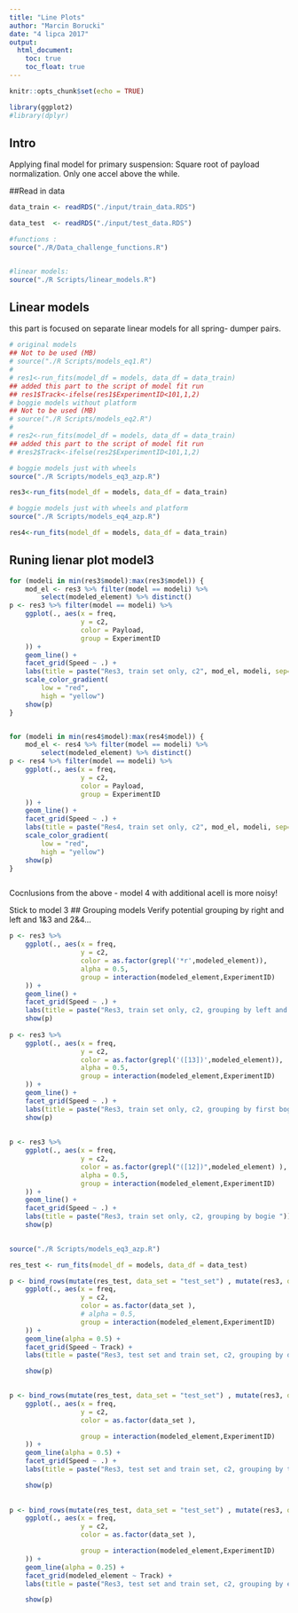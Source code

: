 ```yaml
---
title: "Line Plots"
author: "Marcin Borucki"
date: "4 lipca 2017"
output: 
  html_document:
    toc: true
    toc_float: true
---
```



```r
knitr::opts_chunk$set(echo = TRUE)

library(ggplot2)
#library(dplyr)

```

##  Intro

Applying final model for primary suspension: 
    Square root of payload normalization.
    Only one accel above the while.
    
    

##Read in data

```r

data_train <- readRDS("./input/train_data.RDS")

data_test  <- readRDS("./input/test_data.RDS")

#functions :
source("./R/Data_challenge_functions.R")


#linear models:
source("./R Scripts/linear_models.R")


```    

## Linear models  
  
this part is focused on separate linear models for all spring- dumper pairs.

```r

# original models
## Not to be used (MB)
# source("./R Scripts/models_eq1.R")
# 
# res1<-run_fits(model_df = models, data_df = data_train)
## added this part to the script of model fit run 
## res1$Track<-ifelse(res1$ExperimentID<101,1,2)
# boggie models without platform
## Not to be used (MB)
# source("./R Scripts/models_eq2.R")
# 
# res2<-run_fits(model_df = models, data_df = data_train)
## added this part to the script of model fit run
# #res2$Track<-ifelse(res2$ExperimentID<101,1,2)

# boggie models just with wheels
source("./R Scripts/models_eq3_azp.R")

res3<-run_fits(model_df = models, data_df = data_train)

# boggie models just with wheels and platform
source("./R Scripts/models_eq4_azp.R")

res4<-run_fits(model_df = models, data_df = data_train)


```


## Runing lienar plot model3

```r


for (modeli in min(res3$model):max(res3$model)) {
    mod_el <- res3 %>% filter(model == modeli) %>% 
        select(modeled_element) %>% distinct()
p <- res3 %>% filter(model == modeli) %>%
    ggplot(., aes(x = freq,
                  y = c2,
                  color = Payload,
                  group = ExperimentID
    )) +
    geom_line() +
    facet_grid(Speed ~ .) +
    labs(title = paste("Res3, train set only, c2", mod_el, modeli, sep=" ")) + 
    scale_color_gradient(
        low = "red",
        high = "yellow") 
    show(p)
}


for (modeli in min(res4$model):max(res4$model)) {
    mod_el <- res4 %>% filter(model == modeli) %>% 
        select(modeled_element) %>% distinct()
p <- res4 %>% filter(model == modeli) %>%
    ggplot(., aes(x = freq,
                  y = c2,
                  color = Payload,
                  group = ExperimentID
    )) +
    geom_line() +
    facet_grid(Speed ~ .) +
    labs(title = paste("Res4, train set only, c2", mod_el, modeli, sep=" ")) + 
    scale_color_gradient(
        low = "red",
        high = "yellow") 
    show(p)
}



```

Cocnlusions from the above - model 4 with additional acell is more noisy!

Stick to model 3 
## Grouping models
Verify potential grouping by right and left and 1&3 and 2&4...


```r

p <- res3 %>%
    ggplot(., aes(x = freq,
                  y = c2,
                  color = as.factor(grepl('*r',modeled_element)),
                  alpha = 0.5,
                  group = interaction(modeled_element,ExperimentID)
    )) +
    geom_line() +
    facet_grid(Speed ~ .) +
    labs(title = paste("Res3, train set only, c2, grouping by left and right")) 
    show(p)
    
p <- res3 %>%
    ggplot(., aes(x = freq,
                  y = c2,
                  color = as.factor(grepl('([13])',modeled_element)),
                  alpha = 0.5,
                  group = interaction(modeled_element,ExperimentID)
    )) +
    geom_line() +
    facet_grid(Speed ~ .) +
    labs(title = paste("Res3, train set only, c2, grouping by first bogie axis and latter")) 
    show(p)
    
    
p <- res3 %>% 
    ggplot(., aes(x = freq,
                  y = c2,
                  color = as.factor(grepl("([12])",modeled_element) ),
                  alpha = 0.5,
                  group = interaction(modeled_element,ExperimentID)
    )) +
    geom_line() +
    facet_grid(Speed ~ .) +
    labs(title = paste("Res3, train set only, c2, grouping by bogie ")) 
    show(p)
    
```

```r
source("./R Scripts/models_eq3_azp.R")

res_test <- run_fits(model_df = models, data_df = data_test)

```

```r


p <- bind_rows(mutate(res_test, data_set = "test_set") , mutate(res3, data_set = "train_set")) %>% filter(modeled_element == "azp_1r") %>%
    ggplot(., aes(x = freq,
                  y = c2,
                  color = as.factor(data_set ),
                  # alpha = 0.5,
                  group = interaction(modeled_element,ExperimentID)
    )) +
    geom_line(alpha = 0.5) +
    facet_grid(Speed ~ Track) +
    labs(title = paste("Res3, test set and train set, c2, grouping by data set "))

    show(p)

    
p <- bind_rows(mutate(res_test, data_set = "test_set") , mutate(res3, data_set = "train_set")) %>%
    ggplot(., aes(x = freq,
                  y = c2,
                  color = as.factor(data_set ),

                  group = interaction(modeled_element,ExperimentID)
    )) +
    geom_line(alpha = 0.5) +
    facet_grid(Speed ~ .) +
    labs(title = paste("Res3, test set and train set, c2, grouping by test set "))

    show(p)
    
    
p <- bind_rows(mutate(res_test, data_set = "test_set") , mutate(res3, data_set = "train_set")) %>%
    ggplot(., aes(x = freq,
                  y = c2,
                  color = as.factor(data_set ),

                  group = interaction(modeled_element,ExperimentID)
    )) +
    geom_line(alpha = 0.25) +
    facet_grid(modeled_element ~ Track) +
    labs(title = paste("Res3, test set and train set, c2, grouping by experiment and model on both test and train "))

    show(p)
    
    
```
